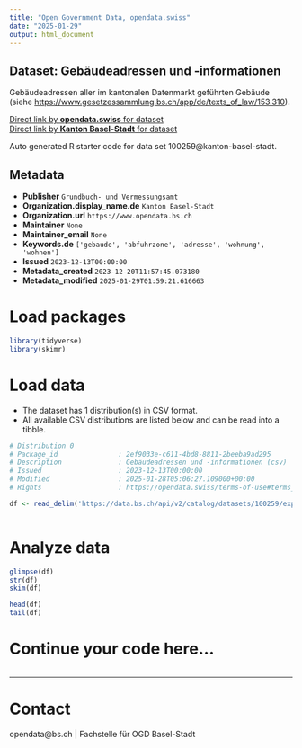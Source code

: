 ```yaml
---
title: "Open Government Data, opendata.swiss"
date: "2025-01-29"
output: html_document
---
```


## Dataset: Gebäudeadressen und -informationen

Gebäudeadressen aller im kantonalen Datenmarkt geführten Gebäude (siehe [https://www.gesetzessammlung.bs.ch/app/de/texts_of_law/153.310](https://www.gesetzessammlung.bs.ch/app/de/texts_of_law/153.310)).

[Direct link by **opendata.swiss** for dataset](https://opendata.swiss/de/dataset/gebaudeadressen-und-informationen1)<br>
[Direct link by **Kanton Basel-Stadt** for dataset](https://data.bs.ch/explore/dataset/100259/)

Auto generated R starter code for data set 100259@kanton-basel-stadt.

## Metadata

- **Publisher** `Grundbuch- und Vermessungsamt`
- **Organization.display_name.de** `Kanton Basel-Stadt`
- **Organization.url** `https://www.opendata.bs.ch`
- **Maintainer** `None`
- **Maintainer_email** `None`
- **Keywords.de** `['gebaude', 'abfuhrzone', 'adresse', 'wohnung', 'wohnen']`
- **Issued** `2023-12-13T00:00:00`
- **Metadata_created** `2023-12-20T11:57:45.073180`
- **Metadata_modified** `2025-01-29T01:59:21.616663`


# Load packages

```r

library(tidyverse)
library(skimr)

```

# Load data

-   The dataset has 1 distribution(s) in CSV format.
-   All available CSV distributions are listed below and can be read into a tibble.

```r

# Distribution 0
# Package_id               : 2ef9033e-c611-4bd8-8811-2beeba9ad295
# Description              : Gebäudeadressen und -informationen (csv)
# Issued                   : 2023-12-13T00:00:00
# Modified                 : 2025-01-28T05:06:27.109000+00:00
# Rights                   : https://opendata.swiss/terms-of-use#terms_by

df <- read_delim('https://data.bs.ch/api/v2/catalog/datasets/100259/exports/csv?use_labels=true')



```

# Analyze data

```r

glimpse(df)
str(df)
skim(df)

head(df)
tail(df)

```

# Continue your code here...

```r

```

------------------------------------------------------------------------

# Contact

opendata@bs.ch | Fachstelle für OGD Basel-Stadt
